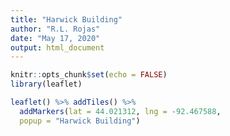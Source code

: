 ```yaml
---
title: "Harwick Building"
author: "R.L. Rojas"
date: "May 17, 2020"
output: html_document
---
```


```r
knitr::opts_chunk$set(echo = FALSE)
library(leaflet)
```


```r
leaflet() %>% addTiles() %>%
  addMarkers(lat = 44.021312, lng = -92.467588, 
  popup = "Harwick Building")


```